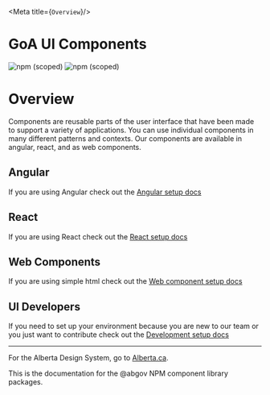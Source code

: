
<Meta title={`Overview`}/>

# GoA UI Components

![npm (scoped)](https://img.shields.io/npm/v/@abgov/web-components/alpha?color=%230081a2&label=web-components&style=flat-square)
![npm (scoped)](https://img.shields.io/npm/v/@abgov/react-components/alpha?color=%230081a2&label=react-components&style=flat-square)

# Overview

Components are reusable parts of the user interface that have been made to support a variety of applications.
You can use individual components in many different patterns and contexts. Our components are available in angular, react, and as web components.

## Angular

If you are using Angular check out the [Angular setup docs](./?path=/docs/setup-angular--page)

## React

If you are using React check out the [React setup docs](./?path=/docs/setup-react--page)

## Web Components

If you are using simple html check out the [Web component setup docs](./?path=/docs/setup-web-component--page)

## UI Developers

If you need to set up your environment because you are new to our team or you just want to contribute check out the [Development setup docs](./?path=/docs/setup-development--page)

---

For the Alberta Design System, go to [Alberta.ca](https://www.alberta.ca/goa/design-system).

This is the documentation for the @abgov NPM component library packages.
